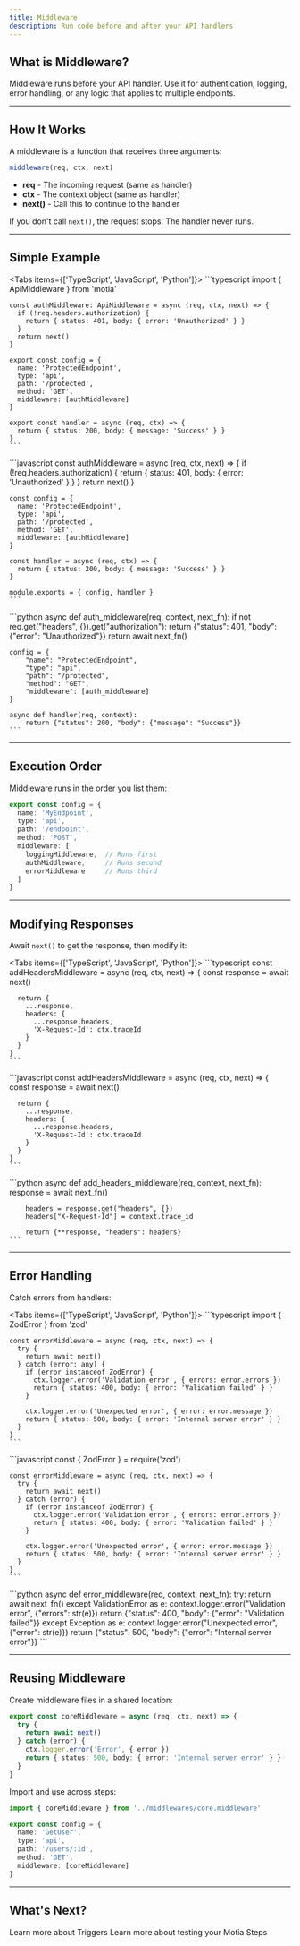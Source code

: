 ```yaml
---
title: Middleware
description: Run code before and after your API handlers
---
```


## What is Middleware?

Middleware runs before your API handler. Use it for authentication, logging, error handling, or any logic that applies to multiple endpoints.

---

## How It Works

A middleware is a function that receives three arguments:

```typescript
middleware(req, ctx, next)
```

- **req** - The incoming request (same as handler)
- **ctx** - The context object (same as handler)  
- **next()** - Call this to continue to the handler

If you don't call `next()`, the request stops. The handler never runs.

---

## Simple Example

<Tabs items={['TypeScript', 'JavaScript', 'Python']}>
  <Tab value="TypeScript">
    ```typescript
    import { ApiMiddleware } from 'motia'

    const authMiddleware: ApiMiddleware = async (req, ctx, next) => {
      if (!req.headers.authorization) {
        return { status: 401, body: { error: 'Unauthorized' } }
      }
      return next()
    }

    export const config = {
      name: 'ProtectedEndpoint',
      type: 'api',
      path: '/protected',
      method: 'GET',
      middleware: [authMiddleware]
    }

    export const handler = async (req, ctx) => {
      return { status: 200, body: { message: 'Success' } }
    }
    ```
  </Tab>
  <Tab value="JavaScript">
    ```javascript
    const authMiddleware = async (req, ctx, next) => {
      if (!req.headers.authorization) {
        return { status: 401, body: { error: 'Unauthorized' } }
      }
      return next()
    }

    const config = {
      name: 'ProtectedEndpoint',
      type: 'api',
      path: '/protected',
      method: 'GET',
      middleware: [authMiddleware]
    }

    const handler = async (req, ctx) => {
      return { status: 200, body: { message: 'Success' } }
    }

    module.exports = { config, handler }
    ```
  </Tab>
  <Tab value="Python">
    ```python
    async def auth_middleware(req, context, next_fn):
        if not req.get("headers", {}).get("authorization"):
            return {"status": 401, "body": {"error": "Unauthorized"}}
        return await next_fn()

    config = {
        "name": "ProtectedEndpoint",
        "type": "api",
        "path": "/protected",
        "method": "GET",
        "middleware": [auth_middleware]
    }

    async def handler(req, context):
        return {"status": 200, "body": {"message": "Success"}}
    ```
  </Tab>
</Tabs>

---

## Execution Order

Middleware runs in the order you list them:

```typescript
export const config = {
  name: 'MyEndpoint',
  type: 'api',
  path: '/endpoint',
  method: 'POST',
  middleware: [
    loggingMiddleware,  // Runs first
    authMiddleware,     // Runs second  
    errorMiddleware     // Runs third
  ]
}
```

---

## Modifying Responses

Await `next()` to get the response, then modify it:

<Tabs items={['TypeScript', 'JavaScript', 'Python']}>
  <Tab value="TypeScript">
    ```typescript
    const addHeadersMiddleware = async (req, ctx, next) => {
      const response = await next()
      
      return {
        ...response,
        headers: {
          ...response.headers,
          'X-Request-Id': ctx.traceId
        }
      }
    }
    ```
  </Tab>
  <Tab value="JavaScript">
    ```javascript
    const addHeadersMiddleware = async (req, ctx, next) => {
      const response = await next()
      
      return {
        ...response,
        headers: {
          ...response.headers,
          'X-Request-Id': ctx.traceId
        }
      }
    }
    ```
  </Tab>
  <Tab value="Python">
    ```python
    async def add_headers_middleware(req, context, next_fn):
        response = await next_fn()
        
        headers = response.get("headers", {})
        headers["X-Request-Id"] = context.trace_id
        
        return {**response, "headers": headers}
    ```
  </Tab>
</Tabs>

---

## Error Handling

Catch errors from handlers:

<Tabs items={['TypeScript', 'JavaScript', 'Python']}>
  <Tab value="TypeScript">
    ```typescript
    import { ZodError } from 'zod'

    const errorMiddleware = async (req, ctx, next) => {
      try {
        return await next()
      } catch (error: any) {
        if (error instanceof ZodError) {
          ctx.logger.error('Validation error', { errors: error.errors })
          return { status: 400, body: { error: 'Validation failed' } }
        }

        ctx.logger.error('Unexpected error', { error: error.message })
        return { status: 500, body: { error: 'Internal server error' } }
      }
    }
    ```
  </Tab>
  <Tab value="JavaScript">
    ```javascript
    const { ZodError } = require('zod')

    const errorMiddleware = async (req, ctx, next) => {
      try {
        return await next()
      } catch (error) {
        if (error instanceof ZodError) {
          ctx.logger.error('Validation error', { errors: error.errors })
          return { status: 400, body: { error: 'Validation failed' } }
        }

        ctx.logger.error('Unexpected error', { error: error.message })
        return { status: 500, body: { error: 'Internal server error' } }
      }
    }
    ```
  </Tab>
  <Tab value="Python">
    ```python
    async def error_middleware(req, context, next_fn):
        try:
            return await next_fn()
        except ValidationError as e:
            context.logger.error("Validation error", {"errors": str(e)})
            return {"status": 400, "body": {"error": "Validation failed"}}
        except Exception as e:
            context.logger.error("Unexpected error", {"error": str(e)})
            return {"status": 500, "body": {"error": "Internal server error"}}
    ```
  </Tab>
</Tabs>

---

## Reusing Middleware

Create middleware files in a shared location:

```typescript title="middlewares/core.middleware.ts"
export const coreMiddleware = async (req, ctx, next) => {
  try {
    return await next()
  } catch (error) {
    ctx.logger.error('Error', { error })
    return { status: 500, body: { error: 'Internal server error' } }
  }
}
```

Import and use across steps:

```typescript title="steps/user.step.ts"
import { coreMiddleware } from '../middlewares/core.middleware'

export const config = {
  name: 'GetUser',
  type: 'api',
  path: '/users/:id',
  method: 'GET',
  middleware: [coreMiddleware]
}
```

---

## What's Next?

<Cards>
  <Card href="/docs/concepts/steps/triggers" title="Triggers">
    Learn more about Triggers
  </Card>
  
  <Card href="/docs/development-guide/testing" title="Testing">
    Learn more about testing your Motia Steps
  </Card>
</Cards>
